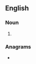==English==

===Noun===
{{head|en|noun plural form}}

# {{plural of|whaler|lang=en}}

===Anagrams===
* {{anagrams|en|a=aehlrsw|Wahlers}}